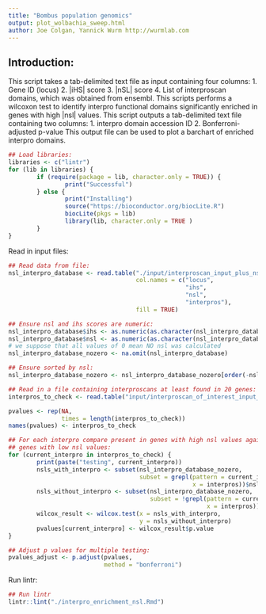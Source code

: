 ```yaml
---
title: "Bombus population genomics"
output: plot_wolbachia_sweep.html
author: Joe Colgan, Yannick Wurm http://wurmlab.com
---
```


## Introduction:
This script takes a tab-delimited text file as input containing four columns:
1. Gene ID (locus)
2. |iHS| score
3. |nSL| score
4. List of interproscan domains, which was obtained from ensembl.
This scripts performs a wilcoxon test to identify interpro functional domains significantly enriched in genes with high |nsl| values.
This script outputs a tab-delimited text file containing two columns:
1. interpro domain accession ID
2. Bonferroni-adjusted p-value
This output file can be used to plot a barchart of enriched interpro domains.

```r
## Load libraries:
libraries <- c("lintr")
for (lib in libraries) {
        if (require(package = lib, character.only = TRUE)) {
                print("Successful")
        } else {
                print("Installing")
                source("https://bioconductor.org/biocLite.R")
                biocLite(pkgs = lib)
                library(lib, character.only = TRUE )
        }
}
```

Read in input files:

```r
## Read data from file:
nsl_interpro_database <- read.table("./input/interproscan_input_plus_nsl_ihs_scores_per_gene.txt",
                                    col.names = c("locus",
                                                  "ihs",
                                                  "nsl",
                                                  "interpros"),
                                    fill = TRUE)

## Ensure nsl and ihs scores are numeric:
nsl_interpro_database$ihs <- as.numeric(as.character(nsl_interpro_database$ihs))
nsl_interpro_database$nsl <- as.numeric(as.character(nsl_interpro_database$nsl))
# we suppose that all values of 0 mean NO nsl was calculated
nsl_interpro_database_nozero <- na.omit(nsl_interpro_database)

## Ensure sorted by nsl:
nsl_interpro_database_nozero <- nsl_interpro_database_nozero[order(-nsl_interpro_database_nozero$nsl), ]

## Read in a file containing interproscans at least found in 20 genes:
interpros_to_check <- read.table("input/interproscan_of_interest_input_for_wilcoxon.n20.txt")$V1

pvalues <- rep(NA,
               times = length(interpros_to_check))
names(pvalues) <- interpros_to_check

## For each interpro compare present in genes with high nsl values against
## genes with low nsl values:
for (current_interpro in interpros_to_check) {
        print(paste("testing", current_interpro))
        nsls_with_interpro <- subset(nsl_interpro_database_nozero,
                                     subset = grepl(pattern = current_interpro,
                                                    x = interpros))$nsl
        nsls_without_interpro <- subset(nsl_interpro_database_nozero,
                                        subset = !grepl(pattern = current_interpro,
                                                        x = interpros))$nsl
        wilcox_result <- wilcox.test(x = nsls_with_interpro,
                                     y = nsls_without_interpro)
        pvalues[current_interpro] <- wilcox_result$p.value
}

## Adjust p values for multiple testing:
pvalues_adjust <- p.adjust(pvalues,
                           method = "bonferroni")
```

Run lintr:

```r
## Run lintr
lintr::lint("./interpro_enrichment_nsl.Rmd")
```